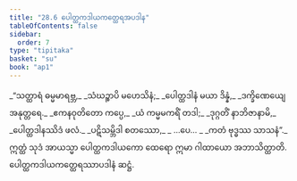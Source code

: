 ```yaml
---
title: "28.6 ပေါတ္ထကဒါယကတ္ထေရအပဒါန"
tableOfContents: false
sidebar:
  order: 7
type: "tipitaka"
basket: "su"
book: "ap1"
---
```



<DynamicBreadcrumb />

<Division number="24" book="ap1">

<Paragraph number="3256" type="verses" book="ap1">
_“သတ္ထာရံ ဓမ္မမာရဗ္ဘ,_  
_သံဃဉ္စာပိ မဟေသိနံ;_  
_ပေါတ္ထဒါနံ မယာ ဒိန္နံ,_  
_ဒက္ခိဏေယျေ အနုတ္တရေ._  

</Paragraph>

</Division>
<Division number="25" book="ap1">

<Paragraph number="3257" type="verses" book="ap1">
_ဧကနဝုတိတော ကပ္ပေ,_  
_ယံ ကမ္မမကရိံ တဒါ;_  
_ဒုဂ္ဂတိံ နာဘိဇာနာမိ,_  
_ပေါတ္ထဒါနဿိဒံ ဖလံ._  

</Paragraph>

</Division>
<Division number="26" book="ap1">

<Paragraph number="3258" type="verses" book="ap1">
_ပဋိသမ္ဘိဒါ စတဿော,_  
_ …ပေ… _  
_ကတံ ဗုဒ္ဓဿ သာသနံ”._  

</Paragraph>

<Paragraph number="3259" book="ap1">
ဣတ္ထံ သုဒံ အာယသ္မာ ပေါတ္ထကဒါယကော ထေရော ဣမာ ဂါထာယော အဘာသိတ္ထာတိ.

</Paragraph>
</Division>

<Paragraph number="3260" type="center" book="ap1">
ပေါတ္ထကဒါယကတ္ထေရဿာပဒါနံ ဆဋ္ဌံ.
</Paragraph>